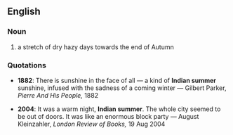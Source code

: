 ==English==
===Noun===
#a stretch of dry hazy days towards the end of Autumn

===Quotations===
*'''1882''':  There is sunshine in the face of all &mdash; a kind of '''Indian summer''' sunshine, infused with the sadness of a coming winter &mdash; Gilbert Parker, ''Pierre And His People,'' 1882

*'''2004''': It was a warm night, '''Indian summer'''. The whole city seemed to be out of doors. It was like an enormous block party &mdash; August Kleinzahler, ''London Review of Books,'' 19 Aug 2004